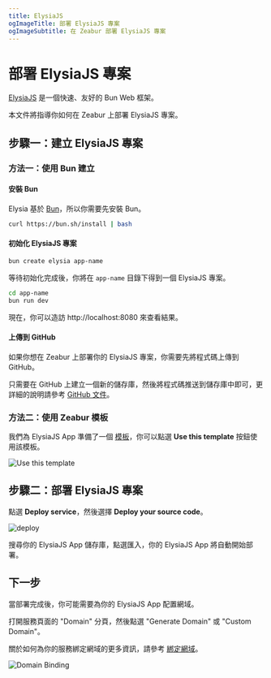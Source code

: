 ```yaml
---
title: ElysiaJS
ogImageTitle: 部署 ElysiaJS 專案
ogImageSubtitle: 在 Zeabur 部署 ElysiaJS 專案
---
```


# 部署 ElysiaJS 專案

[ElysiaJS](https://elysiajs.com) 是一個快速、友好的 Bun Web 框架。

本文件將指導你如何在 Zeabur 上部署 ElysiaJS 專案。

## 步驟一：建立 ElysiaJS 專案

### 方法一：使用 Bun 建立

#### 安裝 Bun

Elysia 基於 [Bun](https://bun.sh/)，所以你需要先安裝 Bun。

```bash
curl https://bun.sh/install | bash
```

#### 初始化 ElysiaJS 專案

```bash
bun create elysia app-name
```

等待初始化完成後，你將在 `app-name` 目錄下得到一個 ElysiaJS 專案。

```bash
cd app-name
bun run dev
```

現在，你可以造訪 http://localhost:8080 來查看結果。

#### 上傳到 GitHub

如果你想在 Zeabur 上部署你的 ElysiaJS 專案，你需要先將程式碼上傳到 GitHub。

只需要在 GitHub 上建立一個新的儲存庫，然後將程式碼推送到儲存庫中即可，更詳細的說明請參考 [GitHub 文件](https://docs.github.com/en/github/importing-your-projects-to-github/adding-an-existing-project-to-github-using-the-command-line)。

### 方法二：使用 Zeabur 模板

我們為 ElysiaJS App 準備了一個 [模板](https://github.com/zeabur/elysia-starter)，你可以點選 **Use this template** 按鈕使用該模板。

![Use this template](/guides/bun/elysia/template.png)

## 步驟二：部署 ElysiaJS 專案

點選 **Deploy service**，然後選擇 **Deploy your source code**。

![deploy](/deploy/common/select-service.en-US.png)

搜尋你的 ElysiaJS App 儲存庫，點選匯入，你的 ElysiaJS App 將自動開始部署。

## 下一步

當部署完成後，你可能需要為你的 ElysiaJS App 配置網域。

打開服務頁面的 "Domain" 分頁，然後點選 "Generate Domain" 或 "Custom Domain"。

關於如何為你的服務綁定網域的更多資訊，請參考 [綁定網域](/deploy/domain-binding)。

![Domain Binding](/guides/bun/elysia/domain.png)
